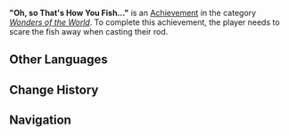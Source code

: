 {{Achievement Infobox
|title        = 
|id           = 81142
|order id     = 1136
|category     = Wonders of the World
|description  = Scare the fish away when casting your rod.
|requirements = 
|primogems    = 5
|tracking     = 
|hidden       = 1
|topic        = Fishing
|type         = Exploration
}}
'''"Oh, so That's How You Fish..."''' is an [[Achievement]] in the category ''[[Wonders of the World]]''. To complete this achievement, the player needs to scare the fish away when casting their rod.
<!--
==Trivia==

==Video Guides==
{{EVT
|video1   = 
|caption1 = 
}}
-->
==Other Languages==
{{Other Languages
|en      = "Oh, so That's How You Fish..."
|zhs     = 「切，原来是来钓鱼的…」
|zhs_rm  = "Qiè, Yuánlái Shì Lái Diàoyú de..."
|zht     = 「呿，原來是來釣魚的…」
|zht_rm  = "Qiè, Yuánlái Shì Lái Diàoyú de..."
|zh_tl   = "Oh, so [You] Came to Fish..."
|ja      = 「チッ、釣りに来たのか…」
|ja_rm   = "Chi', Tsuri ni Kita no ka..."
|ja_tl   = "Oh, so [You] Came to Fish..."
|ko      = 「흥, 낚시꾼이었군…」
|ko_rm   = "Heung, Naksikkunieotkkun..."
|ko_tl   = "Hmph, so You Were a Fisher..."
|es      = Yo solo quería pescar...
|es_tl   = I Only Wanted to Fish...
|fr      = « Attention ! Pêcheur bourru en approche ! »
|fr_tl   = "Beware! Gruff Fisherman Approaching!"
|ru      = «А, тут рыбачат...»
|ru_tl   = "Ah, They're Fishing Here..."
|th      = "โอ้ ที่แท้ก็มาตกปลานี่เอง..."
|th_rm   = "O Thithae Ko Ma Tko Pla Nieng..."
|th_tl   = 
|vi      = Xì, Vốn Dĩ Là Đến Câu Cá Mà...
|vi_tl   = 
|de      = „Ach, wieder ein Angler ...“
|de_tl   = "Oh, an Angler Again..."
|id      = "Cih, Jadi Ini Cara Memancingmu ...."
|id_tl   = "Tsk, So This is How You Fish ...."
|pt      = "Oh, Então é Assim que Você Pesca..."
|pt_tl   = "Oh, so That's How You Fish..."
}}

==Change History==
{{Change History|2.1}}
<!--
==References==
{{Reflist}}
-->
==Navigation==
{{Achievement Navbox|Wonders of the World|Exploration}}